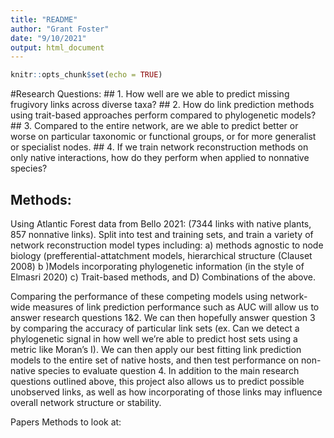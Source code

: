 ```yaml
---
title: "README"
author: "Grant Foster"
date: "9/10/2021"
output: html_document
---
```


```r
knitr::opts_chunk$set(echo = TRUE)
```


#Research Questions:
## 1. How well are we able to predict missing frugivory links across diverse taxa?
## 2. How do link prediction methods using trait-based approaches perform compared to phylogenetic models?
## 3. Compared to the entire network, are we able to predict better or worse on particular taxonomic or functional groups, or for more generalist or specialist nodes. 
## 4. If we train network reconstruction methods on only native interactions, how do they perform when applied to nonnative species?


## Methods:
Using Atlantic Forest data from Bello 2021: (7344 links with native plants, 857 nonnative links). Split into test and training sets, and train a variety of network reconstruction model types including: 
a) methods agnostic to node biology (prefferential-attatchment models, hierarchical structure (Clauset 2008)
b )Models incorporating phylogenetic information (in the style of Elmasri 2020)
c) Trait-based methods, and
D) Combinations of the above. 

Comparing the performance of these competing models using network-wide measures of link prediction performance such as AUC will allow us to answer research questions 1&2. We can then hopefully answer question 3 by comparing the accuracy of particular link sets (ex. Can we detect a phylogenetic signal in how well we’re able to predict host sets using a metric like Moran’s I). We can then apply our best fitting link prediction models to the entire set of native hosts, and then test performance on non-native species to evaluate question 4. In addition to the main research questions outlined above, this project also allows us to predict possible unobserved links, as well as how incorporating of those links may influence overall network structure or stability. 

Papers Methods to look at:
